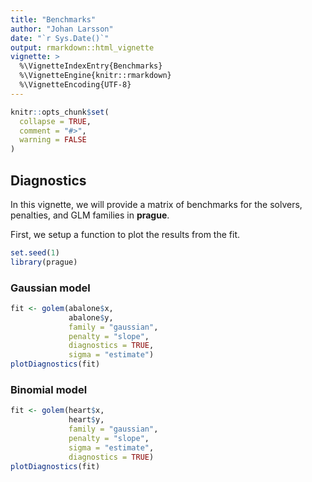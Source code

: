 ```yaml
---
title: "Benchmarks"
author: "Johan Larsson"
date: "`r Sys.Date()`"
output: rmarkdown::html_vignette
vignette: >
  %\VignetteIndexEntry{Benchmarks}
  %\VignetteEngine{knitr::rmarkdown}
  %\VignetteEncoding{UTF-8}
---
```


```r
knitr::opts_chunk$set(
  collapse = TRUE,
  comment = "#>",
  warning = FALSE
)
```

## Diagnostics

In this vignette, we will provide a matrix of benchmarks for the
solvers, penalties, and GLM families in **prague**.

First, we setup a function to plot the results from the fit.

```r
set.seed(1)
library(prague)
```

### Gaussian model

```r
fit <- golem(abalone$x, 
             abalone$y,
             family = "gaussian",
             penalty = "slope",
             diagnostics = TRUE,
             sigma = "estimate")
plotDiagnostics(fit)
```

### Binomial model

```r
fit <- golem(heart$x,
             heart$y,
             family = "gaussian",
             penalty = "slope",
             sigma = "estimate",
             diagnostics = TRUE)
plotDiagnostics(fit)
```


